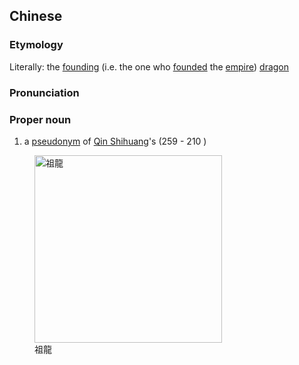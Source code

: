{{also|祖龙}}
==Chinese==
{{zh-forms|s=祖龙}}

===Etymology===
Literally: the [[founding]] (i.e. the one who [[founded]] the [[empire]]) [[dragon]]

===Pronunciation===
{{zh-pron
|m=Zǔlóng
|cat=pn
}}

===Proper noun===
{{zh-proper noun}}

# a [[pseudonym]] of [[w:Qin Shihuang|Qin Shihuang]]'s (259 {{B.C.E.}} - 210 {{B.C.E.}})

[[Image:Qinshihuang.jpg|300px|thumb|right|祖龍]]